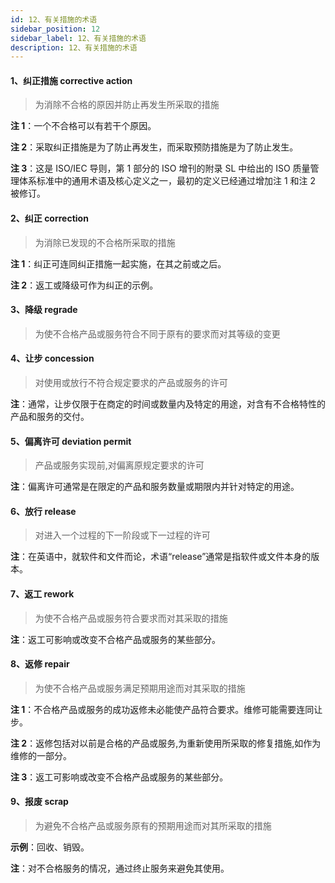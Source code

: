```yaml
---
id: 12、有关措施的术语
sidebar_position: 12
sidebar_label: 12、有关措施的术语
description: 12、有关措施的术语
---
```


 
#### **1、纠正措施 corrective action**

> 为消除不合格的原因并防止再发生所采取的措施

**注 1**：一个不合格可以有若干个原因。

**注 2**：采取纠正措施是为了防止再发生，而采取预防措施是为了防止发生。

**注 3**：这是 ISO/IEC 导则，第 1 部分的 ISO 增刊的附录 SL 中给出的 ISO 质量管理体系标准中的通用术语及核心定义之一，最初的定义已经通过增加注 1 和注 2 被修订。

#### **2、纠正 correction**

> 为消除已发现的不合格所采取的措施

**注 1**：纠正可连同纠正措施一起实施，在其之前或之后。

**注 2**：返工或降级可作为纠正的示例。

#### **3、降级 regrade**

> 为使不合格产品或服务符合不同于原有的要求而对其等级的变更

#### **4、让步 concession**

> 对使用或放行不符合规定要求的产品或服务的许可

**注**：通常，让步仅限于在商定的时间或数量内及特定的用途，对含有不合格特性的产品和服务的交付。

#### **5、偏离许可 deviation permit**

> 产品或服务实现前,对偏离原规定要求的许可

**注**：偏离许可通常是在限定的产品和服务数量或期限内并针对特定的用途。

#### **6、放行 release**

> 对进入一个过程的下一阶段或下一过程的许可

**注**：在英语中，就软件和文件而论，术语“release”通常是指软件或文件本身的版本。

#### **7、返工 rework**

> 为使不合格产品或服务符合要求而对其采取的措施

**注**：返工可影响或改变不合格产品或服务的某些部分。

#### **8、返修 repair**

> 为使不合格产品或服务满足预期用途而对其采取的措施

**注 1**：不合格产品或服务的成功返修未必能使产品符合要求。维修可能需要连同让步。

**注 2**：返修包括对以前是合格的产品或服务,为重新使用所采取的修复措施,如作为维修的一部分。

**注 3**：返工可影响或改变不合格产品或服务的某些部分。

#### **9、报废 scrap**

> 为避免不合格产品或服务原有的预期用途而对其所采取的措施

**示例**：回收、销毁。

**注**：对不合格服务的情况，通过终止服务来避免其使用。

